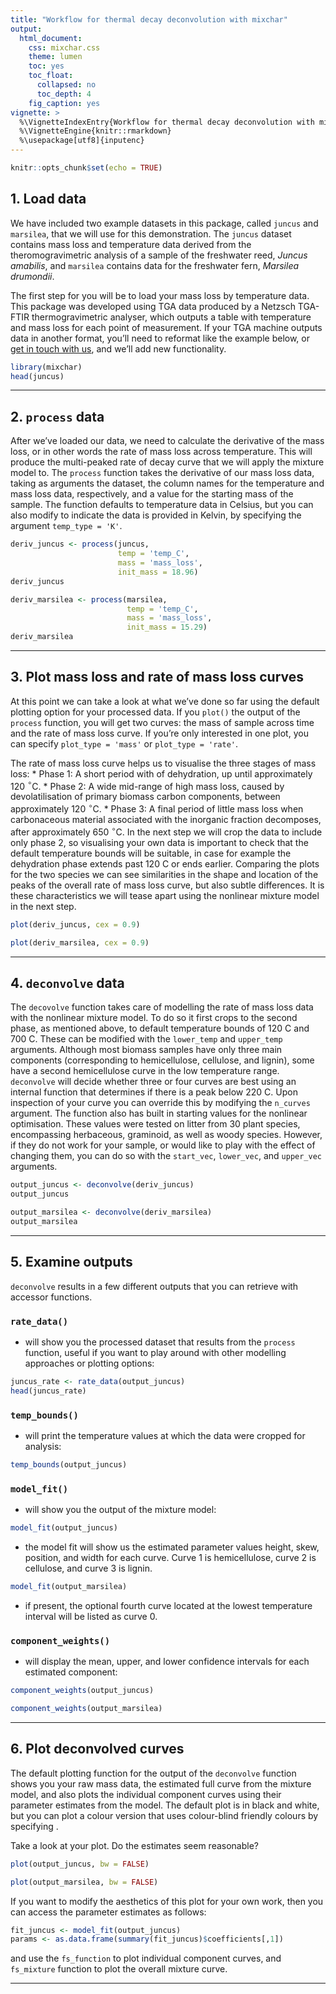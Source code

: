 ```yaml
---
title: "Workflow for thermal decay deconvolution with mixchar"
output: 
  html_document:
    css: mixchar.css
    theme: lumen
    toc: yes
    toc_float:
      collapsed: no
      toc_depth: 4
    fig_caption: yes
vignette: >
  %\VignetteIndexEntry{Workflow for thermal decay deconvolution with mixchar}
  %\VignetteEngine{knitr::rmarkdown}
  %\usepackage[utf8]{inputenc}
---
```


```r
knitr::opts_chunk$set(echo = TRUE)
```

## 1. Load data

We have included two example datasets in this package, called `juncus` and `marsilea`, that we will use for this demonstration. The `juncus` dataset contains mass loss and temperature data derived from the theromogravimetric analysis of a sample of the freshwater reed, *Juncus amabilis*, and `marsilea` contains data for the freshwater fern, *Marsilea drumondii*. 

The first step for you will be to load your mass loss by temperature data. This package was developed using TGA data produced by a Netzsch TGA-FTIR thermogravimetric analyser, which outputs a table with temperature and mass loss for each point of measurement. If your TGA machine outputs data in another format, you'll need to reformat like the example below, or [get in touch with us](http://www.github.com/smwindecker/mixchar/issues), and we'll add new functionality. 

``` r
library(mixchar)
head(juncus)
```

<hr>

## 2. `process` data

After we've loaded our data, we need to calculate the derivative of the mass loss, or in other words the rate of mass loss across temperature. This will produce the multi-peaked rate of decay curve that we will apply the mixture model to. The `process` function takes the derivative of our mass loss data, taking as arguments the dataset, the column names for the temperature and mass loss data, respectively, and a value for the starting mass of the sample. The function defaults to temperature data in Celsius, but you can also modify to indicate the data is provided in Kelvin, by specifying the argument `temp_type = 'K'`.

```r
deriv_juncus <- process(juncus, 
                        temp = 'temp_C', 
                        mass = 'mass_loss', 
                        init_mass = 18.96)
deriv_juncus
```

```r
deriv_marsilea <- process(marsilea, 
                          temp = 'temp_C', 
                          mass = 'mass_loss', 
                          init_mass = 15.29)
deriv_marsilea
```

<hr>

## 3. Plot mass loss and rate of mass loss curves

At this point we can take a look at what we've done so far using the default plotting option for your processed data. If you `plot()` the output of the `process` function, you will get two curves: the mass of sample across time and the rate of mass loss curve. If you're only interested in one plot, you can specify `plot_type = 'mass'` or `plot_type = 'rate'`. 

The rate of mass loss curve helps us to visualise the three stages of mass loss: 
* Phase 1: A short period with of dehydration, up until approximately 120 $^{\circ}$C.
* Phase 2: A wide mid-range of high mass loss, caused by devolatilisation of primary biomass carbon components, between approximately 120\textendash650 $^{\circ}$C.
* Phase 3: A final period of little mass loss when carbonaceous material associated with the inorganic fraction decomposes, after approximately 650 $^{\circ}$C.
In the next step we will crop the data to include only phase 2, so visualising your own data is important to check that the default temperature bounds will be suitable, in case for example the dehydration phase extends past 120 C or ends earlier. Comparing the plots for the two species we can see similarities in the shape and location of the peaks of the overall rate of mass loss curve, but also subtle differences. It is these characteristics we will tease apart using the nonlinear mixture model in the next step. 

```r
plot(deriv_juncus, cex = 0.9)
```

```r
plot(deriv_marsilea, cex = 0.9)
```

<hr>

## 4. `deconvolve` data

The `decovolve` function takes care of modelling the rate of mass loss data with the nonlinear mixture model. To do so it first crops to the second phase, as mentioned above, to default temperature bounds of 120 C and 700 C. These can be modified with the `lower_temp` and `upper_temp` arguments. Although most biomass samples have only three main components (corresponding to hemicellulose, cellulose, and lignin), some have a second hemicellulose curve in the low temperature range. `deconvolve` will decide whether three or four curves are best using an internal function that determines if there is a peak below 220 C. Upon inspection of your curve you can override this by modifying the `n_curves` argument. The function also has built in starting values for the nonlinear optimisation. These values were tested on litter from 30 plant species, encompassing herbaceous, graminoid, as well as woody species. However, if they do not work for your sample, or would like to play with the effect of changing them, you can do so with the `start_vec`, `lower_vec`, and `upper_vec` arguments.

```r
output_juncus <- deconvolve(deriv_juncus)
output_juncus
```

```r
output_marsilea <- deconvolve(deriv_marsilea)
output_marsilea
```

<hr>

## 5. Examine outputs

`deconvolve` results in a few different outputs that you can retrieve with accessor functions.

### `rate_data()` 
* will show you the processed dataset that results from the `process` function, useful if you want to play around with other modelling approaches or plotting options:
```r
juncus_rate <- rate_data(output_juncus)
head(juncus_rate)
```

### `temp_bounds()` 
* will print the temperature values at which the data were cropped for analysis:
```r
temp_bounds(output_juncus)
```

### `model_fit()` 
* will show you the output of the mixture model: 
```r
model_fit(output_juncus)
```
* the model fit will show us the estimated parameter values height, skew, position, and width for each curve. Curve 1 is hemicellulose, curve 2 is cellulose, and curve 3 is lignin. 

```r
model_fit(output_marsilea)
```
* if present, the optional fourth curve located at the lowest temperature interval will be listed as curve 0.

### `component_weights()`
* will display the mean, upper, and lower confidence intervals for each estimated component:
```r
component_weights(output_juncus)
```

```r
component_weights(output_marsilea)
```

<hr>

## 6. Plot deconvolved curves

The default plotting function for the output of the `deconvolve` function shows you your raw mass data, the estimated full curve from the mixture model, and also plots the individual component curves using their parameter estimates from the model. The default plot is in black and white, but you can plot a colour version that uses colour-blind friendly \verb|viridis| colours by specifying \verb|bw = FALSE|.

Take a look at your plot. Do the estimates seem reasonable? 

```r
plot(output_juncus, bw = FALSE)
```

```r
plot(output_marsilea, bw = FALSE)
```

If you want to modify the aesthetics of this plot for your own work, then you can access the parameter estimates as follows: 
```r
fit_juncus <- model_fit(output_juncus)
params <- as.data.frame(summary(fit_juncus)$coefficients[,1])
```

and use the `fs_function` to plot individual component curves, and `fs_mixture` function to plot the overall mixture curve. 

<hr>
